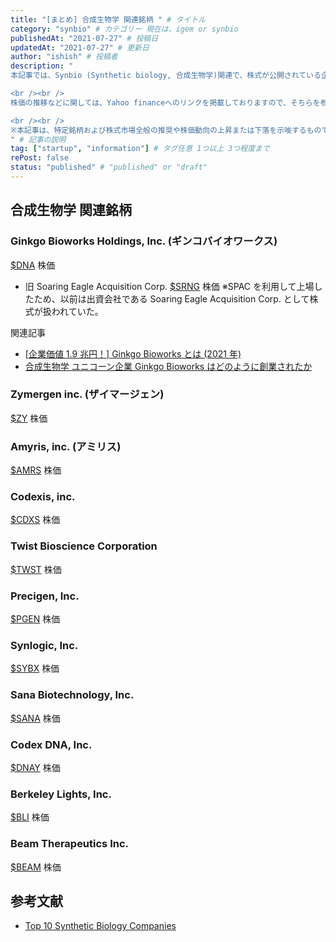 ```yaml
---
title: "[まとめ] 合成生物学 関連銘柄 " # タイトル
category: "synbio" # カテゴリー 現在は、igem or synbio
publishedAt: "2021-07-27" # 投稿日
updatedAt: "2021-07-27" # 更新日
author: "ishish" # 投稿者
description: "
本記事では、Synbio (Synthetic biology, 合成生物学)関連で、株式が公開されている企業についてまとめました。

<br /><br />
株価の推移などに関しては、Yahoo financeへのリンクを掲載しておりますので、そちらを参照ください。

<br /><br />
※本記事は、特定銘柄および株式市場全般の推奨や株価動向の上昇または下落を示唆するものではありません。
" # 記事の説明
tag: ["startup", "information"] # タグ任意 1つ以上 3つ程度まで
rePost: false
status: "published" # "published" or "draft"
---
```


## 合成生物学 関連銘柄

### Ginkgo Bioworks Holdings, Inc. (ギンコバイオワークス)

[\$DNA](https://finance.yahoo.com/quote/DNA) 株価

- 旧 Soaring Eagle Acquisition Corp.
  [\$SRNG](https://finance.yahoo.com/quote/SRNG) 株価
  ※SPAC を利用して上場したため、以前は出資会社である Soaring Eagle Acquisition Corp. として株式が扱われていた。

関連記事

- [[企業価値 1.9 兆円！] Ginkgo Bioworks とは (2021 年)](https://yomogy.com/synbio/ginkgo-2021)
- [合成生物学 ユニコーン企業 Ginkgo Bioworks はどのように創業されたか](https://yomogy.com/synbio/ginkgo-history)

### Zymergen inc. (ザイマージェン)

[\$ZY](https://finance.yahoo.com/quote/ZY) 株価

### Amyris, inc. (アミリス)

[\$AMRS](https://finance.yahoo.com/quote/AMRS) 株価

### Codexis, inc.

[\$CDXS](https://finance.yahoo.com/quote/CDXS) 株価

### Twist Bioscience Corporation

[\$TWST](https://finance.yahoo.com/quote/TWST) 株価

### Precigen, Inc.

[\$PGEN](https://finance.yahoo.com/quote/PGEN) 株価

### Synlogic, Inc.

[\$SYBX](https://finance.yahoo.com/quote/SYBX) 株価

### Sana Biotechnology, Inc.

[\$SANA](https://finance.yahoo.com/quote/SANA) 株価

### Codex DNA, Inc.

[\$DNAY](https://finance.yahoo.com/quote/DNAY) 株価

### Berkeley Lights, Inc.

[\$BLI](https://finance.yahoo.com/quote/BLI) 株価

### Beam Therapeutics Inc.

[\$BEAM](https://finance.yahoo.com/quote/BEAM) 株価

## 参考文献

- [Top 10 Synthetic Biology Companies](https://www.genengnews.com/a-lists/top-10-synthetic-biology-companies/)
